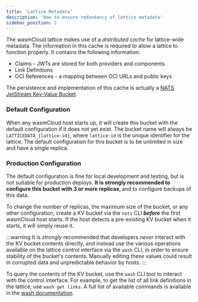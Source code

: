 ```yaml
---
title: 'Lattice Metadata'
description: 'How to ensure redundancy of lattice metadata'
sidebar_position: 1
---
```


The wasmCloud lattice makes use of a _distributed cache_ for lattice-wide metadata. The information in this cache is required to allow a lattice to function properly. It contains the following information:

- Claims - JWTs are stored for both providers and components
- Link Definitions
- OCI References - a mapping between OCI URLs and public keys

The persistence and implementation of this cache is actually a [NATS JetStream Key-Value Bucket](https://docs.nats.io/using-nats/developer/develop_jetstream/kv).

### Default Configuration

When any wasmCloud host starts up, it will create this bucket with the default configuration if it does not yet exist. The bucket name will always be `LATTICEDATA_{lattice-id}`, where `lattice-id` is the unique identifier for the lattice. The default configuration for this bucket is to be unlimited in size and have a single replica.

### Production Configuration

The default configuration is fine for local development and testing, but is not suitable for production deploys. **It is strongly recommended to configure this bucket with 3 or more replicas**, and to configure backups of this data.

To change the number of replicas, the maximum size of the bucket, or any other configuration, create a KV bucket via the `nats` CLI **_before_** the first wasmCloud host starts. If the host detects a pre-existing KV bucket when it starts, it will simply reuse it.

:::warning
It is _strongly_ recommended that developers _never_ interact with the KV bucket contents directly, and instead use the various operations available on the lattice control interface via the `wash` CLI, in order to ensure stability of the bucket's contents. Manually editing these values could result in corrupted data and unpredictable behavior by hosts.
:::

To query the contents of the KV bucket, use the `wash` CLI tool to interact with the control interface. For example, to get the list of all link definitions in the lattice, use `wash get links`. A full list of available commands is available in the [wash documentation](/docs/cli/#wash-get).
